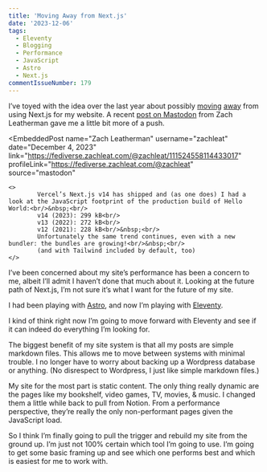 ```yaml
---
title: 'Moving Away from Next.js'
date: '2023-12-06'
tags:
  - Eleventy
  - Blogging
  - Performance
  - JavaScript
  - Astro
  - Next.js
commentIssueNumber: 179
---
```


I’ve toyed with the idea over the last year about possibly [moving](https://kpwags.com/posts/2023/04/28/some-site-and-design-updates) [away](https://kpwags.com/posts/2023/08/21/digging-into-astro) from using Next.js for my website. A recent [post on Mastodon](https://fediverse.zachleat.com/@zachleat/111524558114433017) from Zach Leatherman gave me a little bit more of a push.

<EmbeddedPost
    name="Zach Leatherman"
    username="zachleat"
    date="December 4, 2023"
    link="https://fediverse.zachleat.com/@zachleat/111524558114433017"
    profileLink="https://fediverse.zachleat.com/@zachleat"
    source="mastodon"
>
    <>
            Vercel’s Next.js v14 has shipped and (as one does) I had a look at the JavaScript footprint of the production build of Hello World:<br/>&nbsp;<br/>
            v14 (2023): 299 kB<br/>
            v13 (2022): 272 kB<br/>
            v12 (2021): 228 kB<br/>&nbsp;<br/>
            Unfortunately the same trend continues, even with a new bundler: the bundles are growing!<br/>&nbsp;<br/>
            (and with Tailwind included by default, too)
    </>
</EmbeddedPost>

I’ve been concerned about my site’s performance has been a concern to me, albeit I’ll admit I haven’t done that much about it. Looking at the future path of Next.js, I’m not sure it’s what I want for the future of my site.

I had been playing with [Astro](https://astro.build/), and now I’m playing with [Eleventy](https://www.11ty.dev/).

I kind of think right now I’m going to move forward with Eleventy and see if it can indeed do everything I’m looking for.

The biggest benefit of my site system is that all my posts are simple markdown files. This allows me to move between systems with minimal trouble. I no longer have to worry about backing up a Wordpress database or anything. (No disrespect to Wordpress, I just like simple markdown files.)

My site for the most part is static content. The only thing really dynamic are the pages like my bookshelf, video games, TV, movies, & music. I changed them a little while back to pull from Notion. From a performance perspective, they’re really the only non-performant pages given the JavaScript load.

So I think I’m finally going to pull the trigger and rebuild my site from the ground up. I’m just not 100% certain which tool I’m going to use. I’m going to get some basic framing up and see which one performs best and which is easiest for me to work with.